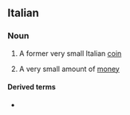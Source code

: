 ==Italian==

===Noun===
{{it-noun|m}}

# {{lb|it|historical|currency}} A former very small Italian [[coin]]
# {{lb|it|by extension}} A very small amount of [[money]]

====Derived terms====
* {{l|it|squattrinato}}
